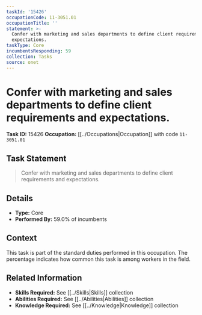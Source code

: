 ```yaml
---
taskId: '15426'
occupationCode: 11-3051.01
occupationTitle: ''
statement: >-
  Confer with marketing and sales departments to define client requirements and
  expectations.
taskType: Core
incumbentsResponding: 59
collection: Tasks
source: onet
---
```

# Confer with marketing and sales departments to define client requirements and expectations.

**Task ID:** 15426
**Occupation:** [[../Occupations|Occupation]] with code `11-3051.01`

## Task Statement

> Confer with marketing and sales departments to define client requirements and expectations.

## Details

- **Type:** Core
- **Performed By:** 59.0% of incumbents

## Context

This task is part of the standard duties performed in this occupation. The percentage indicates how common this task is among workers in the field.

## Related Information

- **Skills Required:** See [[../Skills|Skills]] collection
- **Abilities Required:** See [[../Abilities|Abilities]] collection
- **Knowledge Required:** See [[../Knowledge|Knowledge]] collection
